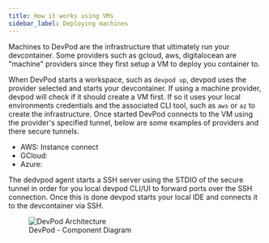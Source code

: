 ```yaml
---
title: How it works using VMs
sidebar_label: Deploying machines
---
```


Machines to DevPod are the infrastructure that ultimately run your devcontainer. Some providers such as gcloud, aws, digitalocean are "machine" providers since
they first setup a VM to deploy you container to.

When DevPod starts a workspace, such as `devpod up`, devpod uses the provider selected and starts your devcontainer. If using a machine provider, devpod will check if it should create a VM first.
If so it uses your local environments credentials and the associated CLI tool, such as `aws` or `az` to create the infrastructure. Once started DevPod connects to the VM using the provider's specified tunnel, below
are some examples of providers and there secure tunnels.


- AWS: Instance connect
- GCloud:
- Azure:
 
The dedvpod agent starts a SSH server using the STDIO of the secure tunnel in order for you local devpod CLI/UI to forward ports over the SSH connection. Once this is done devpod starts your local 
IDE and connects it to the devcontainer via SSH.

<figure>
  <img src="/docs/media/c4_machines.png" alt="DevPod Architecture" />
  <figcaption>DevPod - Component Diagram</figcaption>
</figure>

